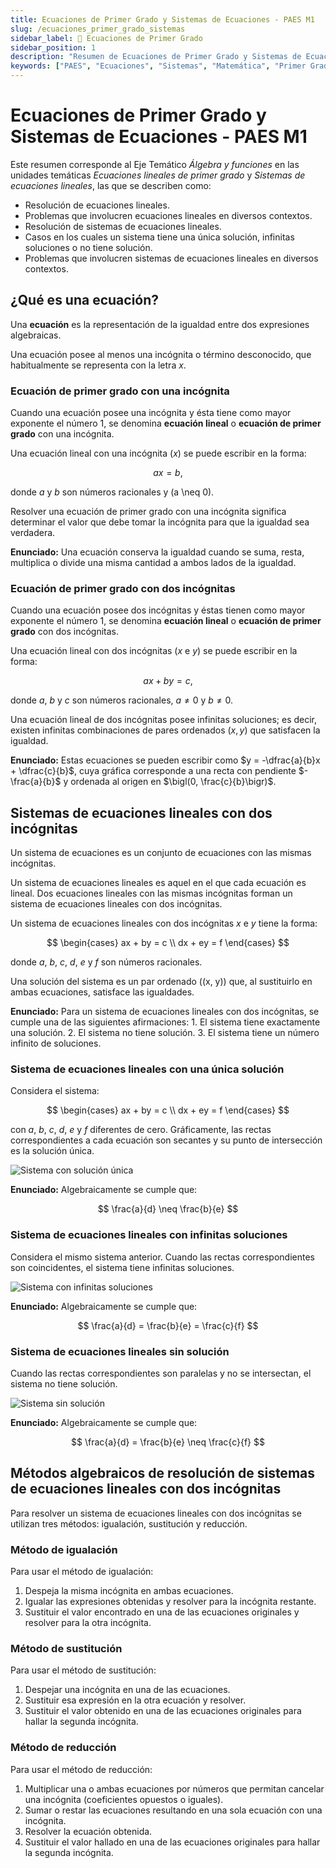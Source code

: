 ```yaml
---
title: Ecuaciones de Primer Grado y Sistemas de Ecuaciones - PAES M1
slug: /ecuaciones_primer_grado_sistemas
sidebar_label: 📐 Ecuaciones de Primer Grado
sidebar_position: 1
description: "Resumen de Ecuaciones de Primer Grado y Sistemas de Ecuaciones para PAES M1. Incluye definiciones y métodos de resolución."
keywords: ["PAES", "Ecuaciones", "Sistemas", "Matemática", "Primer Grado", "Sistemas de Ecuaciones"]
---
```


# Ecuaciones de Primer Grado y Sistemas de Ecuaciones - PAES M1

Este resumen corresponde al Eje Temático *Álgebra y funciones* en las unidades temáticas *Ecuaciones lineales de primer grado* y *Sistemas de ecuaciones lineales*, las que se describen como:

- Resolución de ecuaciones lineales.
- Problemas que involucren ecuaciones lineales en diversos contextos.
- Resolución de sistemas de ecuaciones lineales.
- Casos en los cuales un sistema tiene una única solución, infinitas soluciones o no tiene solución.
- Problemas que involucren sistemas de ecuaciones lineales en diversos contextos.

## ¿Qué es una ecuación?

Una **ecuación** es la representación de la igualdad entre dos expresiones algebraicas.

Una ecuación posee al menos una incógnita o término desconocido, que habitualmente se representa con la letra *x*.

### Ecuación de primer grado con una incógnita

Cuando una ecuación posee una incógnita y ésta tiene como mayor exponente el número 1, se denomina **ecuación lineal** o **ecuación de primer grado** con una incógnita.

Una ecuación lineal con una incógnita (*x*) se puede escribir en la forma:

$$
ax = b,
$$

donde *a* y *b* son números racionales y \(a \neq 0\).

Resolver una ecuación de primer grado con una incógnita significa determinar el valor que debe tomar la incógnita para que la igualdad sea verdadera.

<div className="definition-box">
<strong>Enunciado:</strong> Una ecuación conserva la igualdad cuando se suma, resta, multiplica o divide una misma cantidad a ambos lados de la igualdad.
</div>

### Ecuación de primer grado con dos incógnitas

Cuando una ecuación posee dos incógnitas y éstas tienen como mayor exponente el número 1, se denomina **ecuación lineal** o **ecuación de primer grado** con dos incógnitas.

Una ecuación lineal con dos incógnitas (*x* e *y*) se puede escribir en la forma:

$$
ax + by = c,
$$

donde *a*, *b* y *c* son números racionales, $a \neq 0$ y $b \neq 0$.

Una ecuación lineal de dos incógnitas posee infinitas soluciones; es decir, existen infinitas combinaciones de pares ordenados $(x, y)$ que satisfacen la igualdad.


<div className="definition-box">
<strong>Enunciado:</strong> Estas ecuaciones se pueden escribir como $y = -\dfrac{a}{b}x + \dfrac{c}{b}$, cuya gráfica corresponde a una recta con pendiente $-\frac{a}{b}$ y ordenada al origen en $\bigl(0, \frac{c}{b}\bigr)$.
</div>


## Sistemas de ecuaciones lineales con dos incógnitas

Un sistema de ecuaciones es un conjunto de ecuaciones con las mismas incógnitas.

Un sistema de ecuaciones lineales es aquel en el que cada ecuación es lineal. Dos ecuaciones lineales con las mismas incógnitas forman un sistema de ecuaciones lineales con dos incógnitas.

Un sistema de ecuaciones lineales con dos incógnitas *x* e *y* tiene la forma:

$$
\begin{cases}
ax + by = c \\
dx + ey = f
\end{cases}
$$

donde *a*, *b*, *c*, *d*, *e* y *f* son números racionales.

Una solución del sistema es un par ordenado \((x, y)\) que, al sustituirlo en ambas ecuaciones, satisface las igualdades.

<div className="definition-box">
<strong>Enunciado:</strong> Para un sistema de ecuaciones lineales con dos incógnitas, se cumple una de las siguientes afirmaciones:
1. El sistema tiene exactamente una solución.
2. El sistema no tiene solución.
3. El sistema tiene un número infinito de soluciones.
</div>

### Sistema de ecuaciones lineales con una única solución

Considera el sistema:

$$
\begin{cases}
ax + by = c \\
dx + ey = f
\end{cases}
$$

con *a*, *b*, *c*, *d*, *e* y *f* diferentes de cero. Gráficamente, las rectas correspondientes a cada ecuación son secantes y su punto de intersección es la solución única.

![Sistema con solución única](https://files.nicomelgarejo.com/07ResumenA.png)

<div className="definition-box">
<strong>Enunciado:</strong> Algebraicamente se cumple que:

$$
\frac{a}{d} \neq \frac{b}{e}
$$
</div>

### Sistema de ecuaciones lineales con infinitas soluciones

Considera el mismo sistema anterior. Cuando las rectas correspondientes son coincidentes, el sistema tiene infinitas soluciones.

![Sistema con infinitas soluciones](https://files.nicomelgarejo.com/07ResumenB.png)

<div className="definition-box">
<strong>Enunciado:</strong> Algebraicamente se cumple que:

$$
\frac{a}{d} = \frac{b}{e} = \frac{c}{f}
$$
</div>

### Sistema de ecuaciones lineales sin solución

Cuando las rectas correspondientes son paralelas y no se intersectan, el sistema no tiene solución.

![Sistema sin solución](https://files.nicomelgarejo.com/07ResumenC.png)

<div className="definition-box">
<strong>Enunciado:</strong> Algebraicamente se cumple que:

$$
\frac{a}{d} = \frac{b}{e} \neq \frac{c}{f}
$$
</div>

## Métodos algebraicos de resolución de sistemas de ecuaciones lineales con dos incógnitas

Para resolver un sistema de ecuaciones lineales con dos incógnitas se utilizan tres métodos: igualación, sustitución y reducción.

### Método de igualación

Para usar el método de igualación:

1. Despeja la misma incógnita en ambas ecuaciones.
2. Igualar las expresiones obtenidas y resolver para la incógnita restante.
3. Sustituir el valor encontrado en una de las ecuaciones originales y resolver para la otra incógnita.

### Método de sustitución

Para usar el método de sustitución:

1. Despejar una incógnita en una de las ecuaciones.
2. Sustituir esa expresión en la otra ecuación y resolver.
3. Sustituir el valor obtenido en una de las ecuaciones originales para hallar la segunda incógnita.

### Método de reducción

Para usar el método de reducción:

1. Multiplicar una o ambas ecuaciones por números que permitan cancelar una incógnita (coeficientes opuestos o iguales).
2. Sumar o restar las ecuaciones resultando en una sola ecuación con una incógnita.
3. Resolver la ecuación obtenida.
4. Sustituir el valor hallado en una de las ecuaciones originales para hallar la segunda incógnita.

